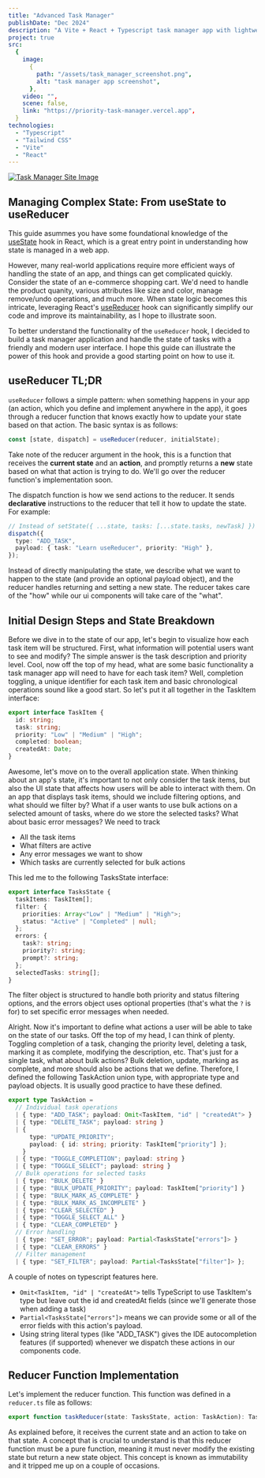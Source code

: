 ```yaml
---
title: "Advanced Task Manager"
publishDate: "Dec 2024"
description: "A Vite + React + Typescript task manager app with lightweight ai features written to practice complex state management."
project: true
src:
  {
    image:
      {
        path: "/assets/task_manager_screenshot.png",
        alt: "task manager app screenshot",
      },
    video: "",
    scene: false,
    link: "https://priority-task-manager.vercel.app",
  }
technologies:
  - "Typescript"
  - "Tailwind CSS"
  - "Vite"
  - "React"
---
```


[![Task Manager Site Image](/assets/task_manager_screenshot.png)](https://priority-task-manager.vercel.app)

## Managing Complex State: From useState to useReducer

This guide asummes you have some foundational knowledge of the [useState](https://react.dev/reference/react/useState) hook in React, which is a great entry point in understanding how state is managed in a web app.

However, many real-world applications require more efficient ways of handling the state of an app, and things can get complicated quickly. Consider the state of an e-commerce shopping cart. We'd need to handle the product quanity, various attributes like size and color, manage remove/undo operations, and much more. When state logic becomes this intricate, leveraging React's [useReducer](https://react.dev/reference/react/useReducer) hook can significantly simplify our code and improve its maintainability, as I hope to illustrate soon.

To better understand the functionality of the `useReducer` hook, I decided to build a task manager application and handle the state of tasks with a friendly and modern user interface. I hope this guide can illustrate the power of this hook and provide a good starting point on how to use it.

## useReducer TL;DR

`useReducer` follows a simple pattern: when something happens in your app (an action, which you define and implement anywhere in the app), it goes through a reducer function that knows exactly how to update your state based on that action. The basic syntax is as follows:

```typescript
const [state, dispatch] = useReducer(reducer, initialState);
```

Take note of the reducer argument in the hook, this is a function that receives the **current state** and an **action**, and promptly returns a **new** state based on what that action is trying to do. We'll go over the reducer function's implementation soon.

The dispatch function is how we send actions to the reducer. It sends **declarative** instructions to the reducer that tell it how to update the state. For example:

```typescript
// Instead of setState({ ...state, tasks: [...state.tasks, newTask] })
dispatch({
  type: "ADD_TASK",
  payload: { task: "Learn useReducer", priority: "High" },
});
```

Instead of directly manipulating the state, we describe what we want to happen to the state (and provide an optional payload object), and the reducer handles returning and setting a new state. The reducer takes care of the "how" while our ui components will take care of the "what".

## Initial Design Steps and State Breakdown

Before we dive in to the state of our app, let's begin to visualize how each task item will be structured. First, what information will potential users want to see and modify? The simple answer is the task description and priority level. Cool, now off the top of my head, what are some basic functionality a task manager app will need to have for each task item? Well, completion toggling, a unique identifier for each task item and basic chronological operations sound like a good start. So let's put it all together in the TaskItem interface:

```typescript
export interface TaskItem {
  id: string;
  task: string;
  priority: "Low" | "Medium" | "High";
  completed: boolean;
  createdAt: Date;
}
```

Awesome, let's move on to the overall application state. When thinking about an app's state, it's important to not only consider the task items, but also the UI state that affects how users will be able to interact with them. On an app that displays task items, should we include filtering options, and what should we filter by? What if a user wants to use bulk actions on a selected amount of tasks, where do we store the selected tasks? What about basic error messages? We need to track

- All the task items
- What filters are active
- Any error messages we want to show
- Which tasks are currently selected for bulk actions

This led me to the following TasksState interface:

```typescript
export interface TasksState {
  taskItems: TaskItem[];
  filter: {
    priorities: Array<"Low" | "Medium" | "High">;
    status: "Active" | "Completed" | null;
  };
  errors: {
    task?: string;
    priority?: string;
    prompt?: string;
  };
  selectedTasks: string[];
}
```

The filter object is structured to handle both priority and status filtering options, and the errors object uses optional properties (that's what the `?` is for) to set specific error messages when needed.

Alright. Now it's important to define what actions a user will be able to take on the state of our tasks. Off the top of my head, I can think of plenty. Toggling completion of a task, changing the priority level, deleting a task, marking it as complete, modifying the description, etc. That's just for a single task, what about bulk actions? Bulk deletion, update, marking as complete, and more should also be actions that we define. Therefore, I defined the following TaskAction union type, with appropriate type and payload objects. It is usually good practice to have these defined.

```typescript
export type TaskAction =
  // Individual task operations
  | { type: "ADD_TASK"; payload: Omit<TaskItem, "id" | "createdAt"> }
  | { type: "DELETE_TASK"; payload: string }
  | {
      type: "UPDATE_PRIORITY";
      payload: { id: string; priority: TaskItem["priority"] };
    }
  | { type: "TOGGLE_COMPLETION"; payload: string }
  | { type: "TOGGLE_SELECT"; payload: string }
  // Bulk operations for selected tasks
  | { type: "BULK_DELETE" }
  | { type: "BULK_UPDATE_PRIORITY"; payload: TaskItem["priority"] }
  | { type: "BULK_MARK_AS_COMPLETE" }
  | { type: "BULK_MARK_AS_INCOMPLETE" }
  | { type: "CLEAR_SELECTED" }
  | { type: "TOGGLE_SELECT_ALL" }
  | { type: "CLEAR_COMPLETED" }
  // Error handling
  | { type: "SET_ERROR"; payload: Partial<TasksState["errors"]> }
  | { type: "CLEAR_ERRORS" }
  // Filter management
  | { type: "SET_FILTER"; payload: Partial<TasksState["filter"]> };
```

A couple of notes on typescript features here.

- `Omit<TaskItem, "id" | "createdAt">` tells TypeScript to use TaskItem's type but leave out the id and createdAt fields (since we'll generate those when adding a task)
- `Partial<TasksState["errors"]>` means we can provide some or all of the error fields with this action's payload.
- Using string literal types (like "ADD_TASK") gives the IDE autocompletion features (if supported) whenever we dispatch these actions in our components code.

## Reducer Function Implementation

Let's implement the reducer function. This function was defined in a `reducer.ts` file as follows:

```typescript
export function taskReducer(state: TasksState, action: TaskAction): TasksState {...}
```

As explained before, it receives the current state and an action to take on that state. A concept that is crucial to understand is that this reducer function must be a pure function, meaning it must never modify the existing state but return a new state object. This concept is known as immutability and it tripped me up on a couple of occasions.
